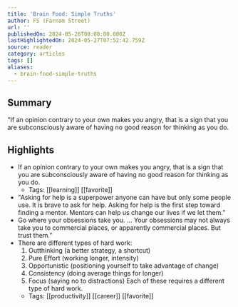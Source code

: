 ```yaml
---
title: 'Brain Food: Simple Truths'
author: FS (Farnam Street)
url: ''
publishedOn: 2024-05-26T00:00:00.000Z
lastHighlightedOn: 2024-05-27T07:52:42.759Z
source: reader
category: articles
tags: []
aliases:
  - brain-food-simple-truths
---
```

## Summary

"If an opinion contrary to your own makes you angry, that is a sign that you are subconsciously aware of having no good reason for thinking as you do.

## Highlights
- If an opinion contrary to your own makes you angry, that is a sign that you are subconsciously aware of having no good reason for thinking as you do.
    - Tags: [[learning]] [[favorite]] 
- "Asking for help is a superpower anyone can have but only some people use. It is brave to ask for help. Asking for help is the first step toward finding a mentor. Mentors can help us change our lives if we let them."
- Go where your obsessions take you. ... Your obsessions may not always take you to commercial places, or apparently commercial places. But trust them.”
- There are different types of hard work:
  1. Outthinking (a better strategy, a shortcut) 
  2. Pure Effort (working longer, intensity) 
  3. Opportunistic (positioning yourself to take advantage of change) 
  4. Consistency (doing average things for longer) 
  5. Focus (saying no to distractions)
  Each of these requires a different type of hard work.
    - Tags: [[productivity]] [[career]] [[favorite]]
